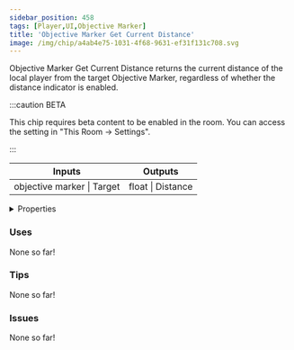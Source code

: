 ```yaml
---
sidebar_position: 458
tags: [Player,UI,Objective Marker]
title: 'Objective Marker Get Current Distance'
image: /img/chip/a4ab4e75-1031-4f68-9631-ef31f131c708.svg
---
```


Objective Marker Get Current Distance returns the current distance of the local player from the target Objective Marker, regardless of whether the distance indicator is enabled.

:::caution BETA

This chip requires beta content to be enabled in the room. You can access the setting in "This Room -> Settings".

:::

<IChip uuid="a4ab4e75-1031-4f68-9631-ef31f131c708"/>

<table><thead><tr><th>Inputs</th><th>Outputs</th></tr></thead><tbody><tr><td>objective marker | Target</td><td>float | Distance</td></tr></tbody></table>

<details>
  <summary>Properties</summary>
  <div>
    <div>
    <table>
      <tbody>
        <tr>
          <td>Is beta required?</td>
          <td>Yes</td>
        </tr>
        <tr>
          <td>Is chip a trolling risk?</td>
          <td>No</td>
        </tr>
        <tr>
          <td>Is chip a role assignment risk?</td>
          <td>No</td>
        </tr>
        <tr>
          <td>Chip UUID</td>
          <td>a4ab4e75-1031-4f68-9631-ef31f131c708</td>
        </tr>
        <tr>
          <td>Room availability</td>
          <td>Available everywhere</td>
        </tr>
      </tbody>
    </table>
    </div>
  </div>
</details>

### Uses

None so far!

### Tips

None so far!

### Issues

None so far!
